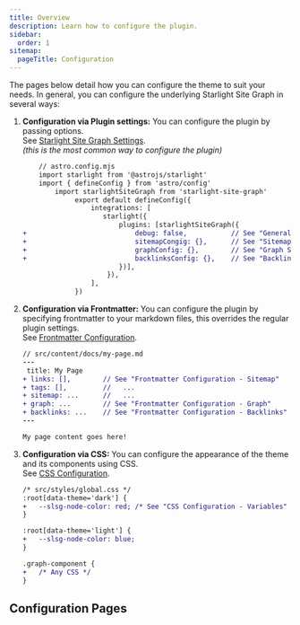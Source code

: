 ```yaml
---
title: Overview
description: Learn how to configure the plugin.
sidebar:
  order: 1
sitemap:
  pageTitle: Configuration
---
```



The pages below detail how you can configure the theme to suit your needs.
In general, you can configure the underlying Starlight Site Graph in several ways:
1. **Configuration via Plugin settings:** You can configure the plugin by passing options.
 	<br/>	See [Starlight Site Graph Settings](https://fevol.github.io/starlight-site-graph/configuration/).
 	<br/>	*(this is the most common way to configure the plugin)*
	```diff lang="js"
		// astro.config.mjs
		import starlight from '@astrojs/starlight'
		import { defineConfig } from 'astro/config'
			import starlightSiteGraph from 'starlight-site-graph'
				 export default defineConfig({
					 integrations: [
						starlight({
							plugins: [starlightSiteGraph({
	+							debug: false, 			// See "General Settings"
	+							sitemapCongig: {},  	// See "Sitemap Settings"
	+							graphConfig: {},  		// See "Graph Settings"
	+							backlinksConfig: {},  	// See "Backlinks Settings"
							})],
						 }),
					 ],
				 })
	```
2. **Configuration via Frontmatter:** You can configure the plugin by specifying frontmatter to your markdown files,
	this overrides the regular plugin settings.
	<br/>	See [Frontmatter Configuration](https://fevol.github.io/starlight-site-graph/configuration/frontmatter).
	```diff lang="md"
	// src/content/docs/my-page.md
	---
	 title: My Page
	+ links: [],		// See "Frontmatter Configuration - Sitemap"
	+ tags: [],			//   ...
	+ sitemap: ...		//   ...
	+ graph: ...		// See "Frontmatter Configuration - Graph"
	+ backlinks: ...	// See "Frontmatter Configuration - Backlinks"
	---

	My page content goes here!
	```
3. **Configuration via CSS:** You can configure the appearance of the theme and its components using CSS.
	<br/>	See [CSS Configuration](/starlight-theme-obsidian/configuration/css).
	```diff lang="css"
	/* src/styles/global.css */
	:root[data-theme='dark'] {
	+ 	--slsg-node-color: red; /* See "CSS Configuration - Variables" */
	}

	:root[data-theme='light'] {
	+ 	--slsg-node-color: blue;
	}

	.graph-component {
	+   /* Any CSS */
	}
	```

## Configuration Pages

<CardGrid stagger>
	<LinkCardIcon
		icon="pencil"
		title="CSS Configuration"
		href="/starlight-theme-obsidian/configuration/css/"
		description="Configure the appearance of the components using CSS."
	/>
	<LinkCardIcon
		icon="seti:graphql"
		title="Graph Settings"
		href="/starlight-theme-obsidian/configuration/graph/"
		description="Configure the appearance and behavior of the graph."
	/>
	<LinkCardIcon
		icon="external"
		title="Backlinks Settings"
		href="/starlight-theme-obsidian/configuration/backlinks/"
		description="Configure the appearance of backlinks."
	/>
</CardGrid>

